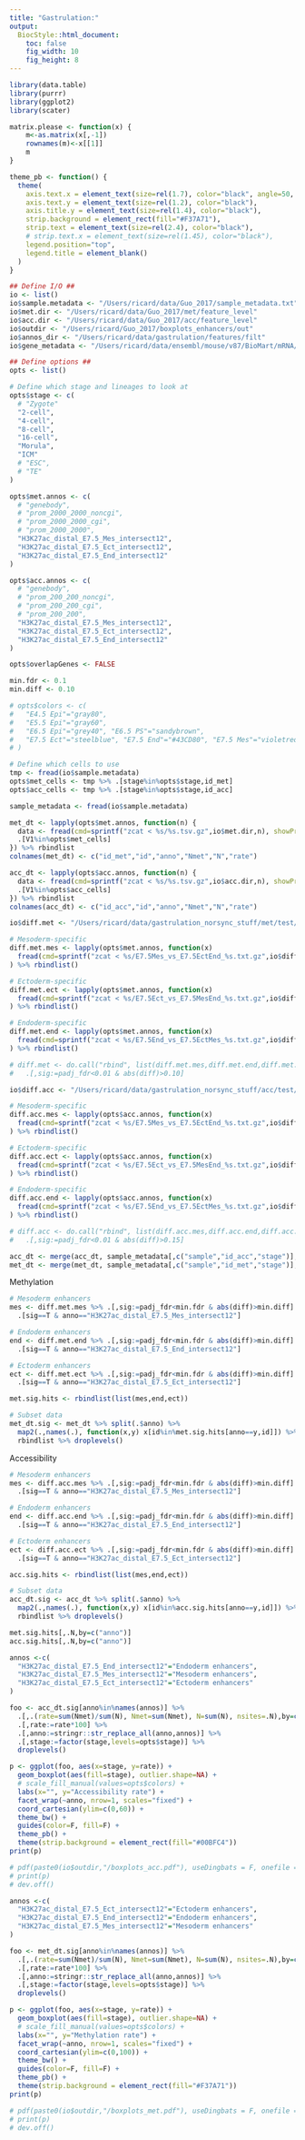 ```yaml
---
title: "Gastrulation:"
output:
  BiocStyle::html_document: 
    toc: false
    fig_width: 10
    fig_height: 8
---
```


```r
library(data.table)
library(purrr)
library(ggplot2)
library(scater)

matrix.please <- function(x) {
    m<-as.matrix(x[,-1])
    rownames(m)<-x[[1]]
    m
}

theme_pb <- function() {
  theme(
    axis.text.x = element_text(size=rel(1.7), color="black", angle=50, vjust=1, hjust=1),
    axis.text.y = element_text(size=rel(1.2), color="black"),
    axis.title.y = element_text(size=rel(1.4), color="black"),
    strip.background = element_rect(fill="#F37A71"),
    strip.text = element_text(size=rel(2.4), color="black"),
    # strip.text.x = element_text(size=rel(1.45), color="black"),
    legend.position="top",
    legend.title = element_blank()
  )
}
```

<!-- Define I/O and options -->
```r

## Define I/O ##
io <- list()
io$sample.metadata <- "/Users/ricard/data/Guo_2017/sample_metadata.txt"
io$met.dir <- "/Users/ricard/data/Guo_2017/met/feature_level"
io$acc.dir <- "/Users/ricard/data/Guo_2017/acc/feature_level"
io$outdir <- "/Users/ricard/Guo_2017/boxplots_enhancers/out"
io$annos_dir <- "/Users/ricard/data/gastrulation/features/filt"
io$gene_metadata <- "/Users/ricard/data/ensembl/mouse/v87/BioMart/mRNA/Mmusculus_genes_BioMart.87.txt"

## Define options ##
opts <- list()

# Define which stage and lineages to look at 
opts$stage <- c(
  # "Zygote"
  "2-cell",
  "4-cell",
  "8-cell",
  "16-cell",
  "Morula",
  "ICM"
  # "ESC",
  # "TE"
)

opts$met.annos <- c(
  # "genebody",
  # "prom_2000_2000_noncgi",
  # "prom_2000_2000_cgi",
  # "prom_2000_2000",
  "H3K27ac_distal_E7.5_Mes_intersect12",
  "H3K27ac_distal_E7.5_Ect_intersect12",
  "H3K27ac_distal_E7.5_End_intersect12"
)

opts$acc.annos <- c(
  # "genebody",
  # "prom_200_200_noncgi",
  # "prom_200_200_cgi",
  # "prom_200_200",
  "H3K27ac_distal_E7.5_Mes_intersect12",
  "H3K27ac_distal_E7.5_Ect_intersect12",
  "H3K27ac_distal_E7.5_End_intersect12"
)

opts$overlapGenes <- FALSE

min.fdr <- 0.1
min.diff <- 0.10

# opts$colors <- c(
#   "E4.5 Epi"="gray80", 
#   "E5.5 Epi"="gray60", 
#   "E6.5 Epi"="grey40", "E6.5 PS"="sandybrown", 
#   "E7.5 Ect"="steelblue", "E7.5 End"="#43CD80", "E7.5 Mes"="violetred"
# )

# Define which cells to use
tmp <- fread(io$sample.metadata)
opts$met_cells <- tmp %>% .[stage%in%opts$stage,id_met]
opts$acc_cells <- tmp %>% .[stage%in%opts$stage,id_acc]
```

<!-- Load sample metadata -->
```r
sample_metadata <- fread(io$sample.metadata)
```

<!-- Load methylation data -->
```r
met_dt <- lapply(opts$met.annos, function(n) {
  data <- fread(cmd=sprintf("zcat < %s/%s.tsv.gz",io$met.dir,n), showProgress=F, stringsAsFactors=T, quote="") %>%
  .[V1%in%opts$met_cells]
}) %>% rbindlist
colnames(met_dt) <- c("id_met","id","anno","Nmet","N","rate")
```

<!-- Load accessibility data -->
```r
acc_dt <- lapply(opts$acc.annos, function(n) {
  data <- fread(cmd=sprintf("zcat < %s/%s.tsv.gz",io$acc.dir,n), showProgress=F, stringsAsFactors=T, quote="") %>%
  .[V1%in%opts$acc_cells]
}) %>% rbindlist
colnames(acc_dt) <- c("id_acc","id","anno","Nmet","N","rate")
```

<!-- Load differentially methylated hits -->
```r
io$diff.met <- "/Users/ricard/data/gastrulation_norsync_stuff/met/test/diff_featurelevel"

# Mesoderm-specific
diff.met.mes <- lapply(opts$met.annos, function(x)
  fread(cmd=sprintf("zcat < %s/E7.5Mes_vs_E7.5EctEnd_%s.txt.gz",io$diff.met,x))
) %>% rbindlist() 

# Ectoderm-specific
diff.met.ect <- lapply(opts$met.annos, function(x)
  fread(cmd=sprintf("zcat < %s/E7.5Ect_vs_E7.5MesEnd_%s.txt.gz",io$diff.met,x))
) %>% rbindlist()

# Endoderm-specific
diff.met.end <- lapply(opts$met.annos, function(x)
  fread(cmd=sprintf("zcat < %s/E7.5End_vs_E7.5EctMes_%s.txt.gz",io$diff.met,x))
) %>% rbindlist()

# diff.met <- do.call("rbind", list(diff.met.mes,diff.met.end,diff.met.ect)) %>%
#   .[,sig:=padj_fdr<0.01 & abs(diff)>0.10]
```

<!-- Load differentially accessible sites -->
```r
io$diff.acc <- "/Users/ricard/data/gastrulation_norsync_stuff/acc/test/diff_featurelevel"

# Mesoderm-specific
diff.acc.mes <- lapply(opts$acc.annos, function(x)
  fread(cmd=sprintf("zcat < %s/E7.5Mes_vs_E7.5EctEnd_%s.txt.gz",io$diff.acc,x))
) %>% rbindlist()

# Ectoderm-specific
diff.acc.ect <- lapply(opts$acc.annos, function(x)
  fread(cmd=sprintf("zcat < %s/E7.5Ect_vs_E7.5MesEnd_%s.txt.gz",io$diff.acc,x))
) %>% rbindlist()

# Endoderm-specific
diff.acc.end <- lapply(opts$acc.annos, function(x)
  fread(cmd=sprintf("zcat < %s/E7.5End_vs_E7.5EctMes_%s.txt.gz",io$diff.acc,x))
) %>% rbindlist()

# diff.acc <- do.call("rbind", list(diff.acc.mes,diff.acc.end,diff.acc.ect)) %>%
#   .[,sig:=padj_fdr<0.01 & abs(diff)>0.15]
```

<!-- Merge data with metadata -->
```r
acc_dt <- merge(acc_dt, sample_metadata[,c("sample","id_acc","stage")], by="id_acc") %>% droplevels()
met_dt <- merge(met_dt, sample_metadata[,c("sample","id_met","stage")], by="id_met") %>% droplevels()
```

<!-- Subset differential sites from the data -->

Methylation
```r
# Mesoderm enhancers
mes <- diff.met.mes %>% .[,sig:=padj_fdr<min.fdr & abs(diff)>min.diff] %>%
  .[sig==T & anno=="H3K27ac_distal_E7.5_Mes_intersect12"]

# Endoderm enhancers
end <- diff.met.end %>% .[,sig:=padj_fdr<min.fdr & abs(diff)>min.diff] %>%
  .[sig==T & anno=="H3K27ac_distal_E7.5_End_intersect12"]

# Ectoderm enhancers
ect <- diff.met.ect %>% .[,sig:=padj_fdr<min.fdr & abs(diff)>min.diff] %>%
  .[sig==T & anno=="H3K27ac_distal_E7.5_Ect_intersect12"]

met.sig.hits <- rbindlist(list(mes,end,ect))

# Subset data
met_dt.sig <- met_dt %>% split(.$anno) %>%
  map2(.,names(.), function(x,y) x[id%in%met.sig.hits[anno==y,id]]) %>%
  rbindlist %>% droplevels()
```

Accessibility
```r
# Mesoderm enhancers
mes <- diff.acc.mes %>% .[,sig:=padj_fdr<min.fdr & abs(diff)>min.diff] %>%
  .[sig==T & anno=="H3K27ac_distal_E7.5_Mes_intersect12"]

# Endoderm enhancers
end <- diff.acc.end %>% .[,sig:=padj_fdr<min.fdr & abs(diff)>min.diff] %>%
  .[sig==T & anno=="H3K27ac_distal_E7.5_End_intersect12"]

# Ectoderm enhancers
ect <- diff.acc.ect %>% .[,sig:=padj_fdr<min.fdr & abs(diff)>min.diff] %>%
  .[sig==T & anno=="H3K27ac_distal_E7.5_Ect_intersect12"]

acc.sig.hits <- rbindlist(list(mes,end,ect))

# Subset data
acc_dt.sig <- acc_dt %>% split(.$anno) %>%
  map2(.,names(.), function(x,y) x[id%in%acc.sig.hits[anno==y,id]]) %>%
  rbindlist %>% droplevels()
```


```r
met.sig.hits[,.N,by=c("anno")]
acc.sig.hits[,.N,by=c("anno")]
```

<!-- Boxplots with accessibility rate per genomic context and stage -->
```r
annos <-c(
  "H3K27ac_distal_E7.5_End_intersect12"="Endoderm enhancers",
  "H3K27ac_distal_E7.5_Mes_intersect12"="Mesoderm enhancers",
  "H3K27ac_distal_E7.5_Ect_intersect12"="Ectoderm enhancers"
)

foo <- acc_dt.sig[anno%in%names(annos)] %>%
  .[,.(rate=sum(Nmet)/sum(N), Nmet=sum(Nmet), N=sum(N), nsites=.N),by=c("sample","stage","anno")] %>%
  .[,rate:=rate*100] %>%
  .[,anno:=stringr::str_replace_all(anno,annos)] %>%
  .[,stage:=factor(stage,levels=opts$stage)] %>%
  droplevels() 

p <- ggplot(foo, aes(x=stage, y=rate)) +
  geom_boxplot(aes(fill=stage), outlier.shape=NA) +
  # scale_fill_manual(values=opts$colors) +
  labs(x="", y="Accessibility rate") +
  facet_wrap(~anno, nrow=1, scales="fixed") +
  coord_cartesian(ylim=c(0,60)) +
  theme_bw() +
  guides(color=F, fill=F) +
  theme_pb() +
  theme(strip.background = element_rect(fill="#00BFC4"))
print(p)

# pdf(paste0(io$outdir,"/boxplots_acc.pdf"), useDingbats = F, onefile = F, width=14, height=6)
# print(p)
# dev.off()
```

<!-- Boxplots with methylation rate per genomic context and stage -->
```r
annos <-c(
  "H3K27ac_distal_E7.5_Ect_intersect12"="Ectoderm enhancers",
  "H3K27ac_distal_E7.5_End_intersect12"="Endoderm enhancers",
  "H3K27ac_distal_E7.5_Mes_intersect12"="Mesoderm enhancers"
)

foo <- met_dt.sig[anno%in%names(annos)] %>%
  .[,.(rate=sum(Nmet)/sum(N), Nmet=sum(Nmet), N=sum(N), nsites=.N),by=c("sample","stage","anno")] %>%
  .[,rate:=rate*100] %>%
  .[,anno:=stringr::str_replace_all(anno,annos)] %>%
  .[,stage:=factor(stage,levels=opts$stage)] %>%
  droplevels()  

p <- ggplot(foo, aes(x=stage, y=rate)) +
  geom_boxplot(aes(fill=stage), outlier.shape=NA) +
  # scale_fill_manual(values=opts$colors) +
  labs(x="", y="Methylation rate") +
  facet_wrap(~anno, nrow=1, scales="fixed") +
  coord_cartesian(ylim=c(0,100)) +
  theme_bw() +
  guides(color=F, fill=F) +
  theme_pb() +
  theme(strip.background = element_rect(fill="#F37A71"))
print(p)

# pdf(paste0(io$outdir,"/boxplots_met.pdf"), useDingbats = F, onefile = F, width=14, height=6)
# print(p)
# dev.off()
```

